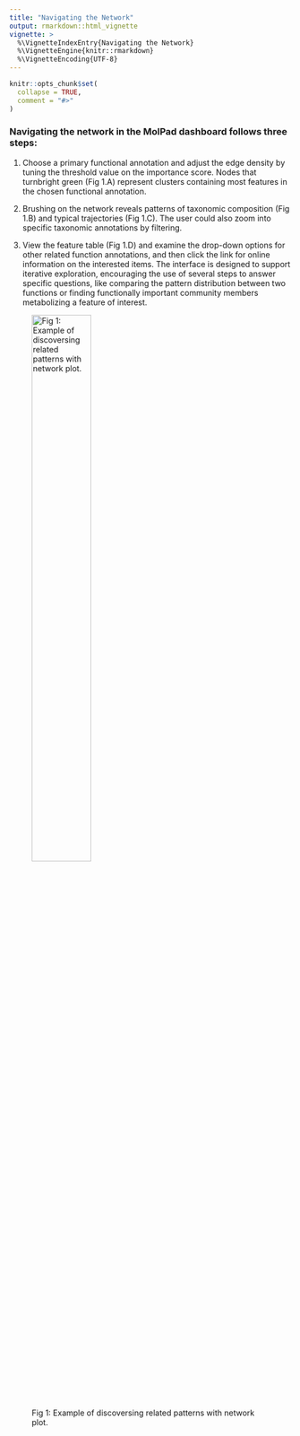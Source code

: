 ```yaml
---
title: "Navigating the Network"
output: rmarkdown::html_vignette
vignette: >
  %\VignetteIndexEntry{Navigating the Network}
  %\VignetteEngine{knitr::rmarkdown}
  %\VignetteEncoding{UTF-8}
---
```



```r
knitr::opts_chunk$set(
  collapse = TRUE,
  comment = "#>"
)
```



### Navigating the network in the MolPad dashboard follows three steps: 

1. Choose a primary functional annotation and adjust the edge density by tuning the threshold value on the importance score. Nodes that turnbright green (Fig 1.A) represent clusters containing most features in the chosen functional annotation. 

2. Brushing on the network reveals patterns of taxonomic composition (Fig 1.B) and typical trajectories  (Fig 1.C). The user could also zoom into specific taxonomic annotations by filtering.

3. View the feature table (Fig 1.D) and examine the drop-down options for other related function annotations, and then click the link for online information on the interested items. The interface is designed to support iterative exploration, encouraging the use of several steps to answer specific questions, like comparing the pattern distribution between two functions or finding functionally important community members metabolizing a feature of interest.

![Fig 1: Example of discoversing related patterns with network plot.](../paper/dashboard.png){ width=50% }


